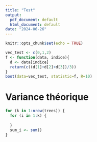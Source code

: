 ```yaml
---
title: "Test"
output:
  pdf_document: default
  html_document: default
date: "2024-06-26"
---
```


```r
knitr::opts_chunk$set(echo = TRUE)
```

```r
vec_test <- c(0,1,2)
f <- function(data, indice){
  d <- data[indice]
  return(c((d[1]+d[2]+d[3])/3))
}
boot(data=vec_test, statistic=f, R=10)
```

# Variance théorique

```r
for (k in 1:nrow(trees)) {
  for (i in 1:k) {
    
  }
  sum_i <- sum()
}
```

